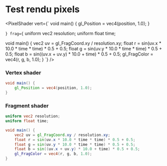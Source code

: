
# Test rendu pixels

<PixelShader
  vert={`
void main() {
    gl_Position = vec4(position, 1.0);
}

`}
  frag={`
uniform vec2 resolution;
uniform float time;

void main() {
    vec2 uv = gl_FragCoord.xy / resolution.xy;
    float r = sin(uv.x * 10.0 * time * time) * 0.5 + 0.5;
    float g = sin(uv.y * 10.0 * time * time) * 0.5 + 0.5;
    float b = sin((uv.x + uv.y) * 10.0 + time) * 0.5 + 0.5;
    gl_FragColor = vec4(r, g, b, 1.0);
}
`}
/>

### Vertex shader

```glsl
void main() {
    gl_Position = vec4(position, 1.0);
}
```

### Fragment shader

```glsl
uniform vec2 resolution;
uniform float time;

void main() {
    vec2 uv = gl_FragCoord.xy / resolution.xy;
    float r = sin(uv.x * 10.0 * time * time) * 0.5 + 0.5;
    float g = sin(uv.y * 10.0 * time * time) * 0.5 + 0.5;
    float b = sin((uv.x + uv.y) * 10.0 + time) * 0.5 + 0.5;
    gl_FragColor = vec4(r, g, b, 1.0);
}
```